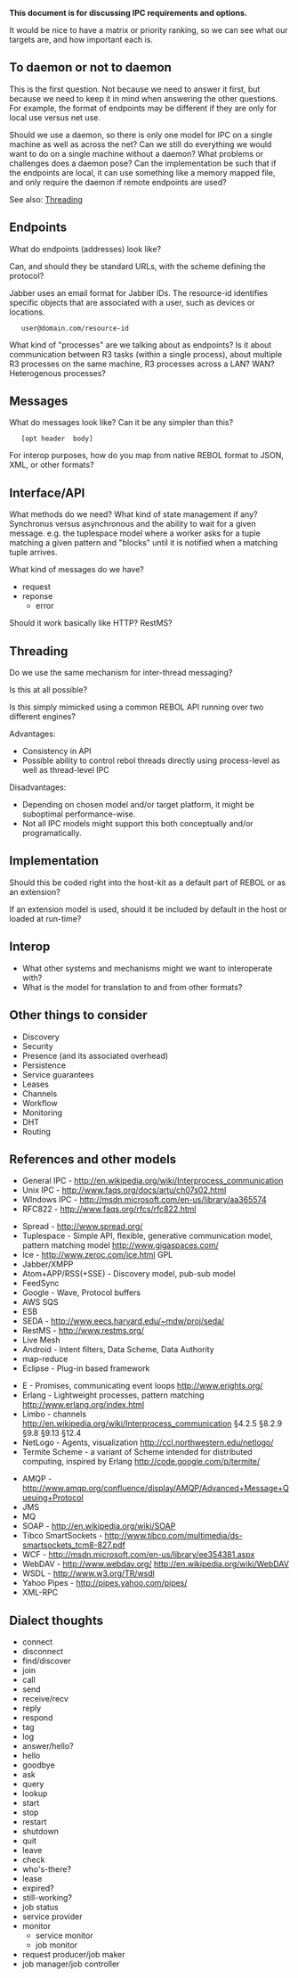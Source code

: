 '''This document is for discussing IPC requirements and options.'''

It would be nice to have a matrix or priority ranking, so we can see what our targets are, and how important each is.


==To daemon or not to daemon==

This is the first question. Not because we need to answer it first, but because we need to keep it in mind when answering the other questions. For example, the format of endpoints may be different if they are only for local use versus net use.

Should we use a daemon, so there is only one model for IPC on a single machine as well as across the net? Can we still do everything we would want to do on a single machine without a daemon? What problems or challenges does a daemon pose? Can the implementation be such that if the endpoints are local, it can use something like a memory mapped file, and only require the daemon if remote endpoints are used?

See also: [[IPC - Inter-process communication#Threading|Threading]]


==Endpoints==

What do endpoints (addresses) look like?

Can, and should they be standard URLs, with the scheme defining the protocol?

Jabber uses an email format for Jabber IDs. The resource-id identifies specific objects that are associated with a user, such as devices or locations.

    user@domain.com/resource-id


What kind of &quot;processes&quot; are we talking about as endpoints? Is it about communication between R3 tasks (within a single process), about multiple R3 processes on the same machine, R3 processes across a LAN? WAN? Heterogenous processes?


==Messages==

What do messages look like? Can it be any simpler than this?

    [opt header  body]

For interop purposes, how do you map from native REBOL format to JSON, XML, or other formats?


==Interface/API==

What methods do we need? What kind of state management if any? Synchronus versus asynchronous and the ability to wait for a given message. e.g. the tuplespace model where a worker asks for a tuple matching a given pattern and &quot;blocks&quot; until it is notified when a matching tuple arrives.

What kind of messages do we have?

*request
*reponse
**error

Should it work basically like HTTP? RestMS?


==Threading==

Do we use the same mechanism for inter-thread messaging?

Is this at all possible?

Is this simply mimicked using a common REBOL API running over two different engines?

Advantages:
*Consistency in API
*Possible ability to control rebol threads directly using process-level as well as thread-level IPC

Disadvantages:
*Depending on chosen model and/or target platform, it might be suboptimal performance-wise.
*Not all IPC models might support this both conceptually and/or programatically.


==Implementation==
Should this be coded right into the host-kit as a default part of REBOL or as an extension?

If an extension model is used, should it be included by default in the host or loaded at run-time?


==Interop==

*What other systems and mechanisms might we want to interoperate with? 
*What is the model for translation to and from other formats?


==Other things to consider==

*Discovery
*Security
*Presence (and its associated overhead)
*Persistence
*Service guarantees
*Leases
*Channels
*Workflow
*Monitoring
*DHT
*Routing


==References and other models==

*General IPC - http://en.wikipedia.org/wiki/Interprocess_communication
*Unix IPC - http://www.faqs.org/docs/artu/ch07s02.html
*WIndows IPC - http://msdn.microsoft.com/en-us/library/aa365574
*RFC822 - http://www.faqs.org/rfcs/rfc822.html

*Spread - http://www.spread.org/
*Tuplespace  - Simple API, flexible, generative communication model, pattern matching model http://www.gigaspaces.com/
*Ice - http://www.zeroc.com/ice.html GPL
*Jabber/XMPP
*Atom+APP/RSS(+SSE) - Discovery model, pub-sub model
*FeedSync
*Google - Wave, Protocol buffers
*AWS SQS
*ESB
*SEDA - http://www.eecs.harvard.edu/~mdw/proj/seda/
*RestMS - http://www.restms.org/
*Live Mesh
*Android - Intent filters, Data Scheme, Data Authority
*map-reduce
*Eclipse - Plug-in based framework

*E - Promises, communicating event loops http://www.erights.org/
*Erlang - Lightweight processes, pattern matching http://www.erlang.org/index.html
*Limbo - channels http://en.wikipedia.org/wiki/Interprocess_communication §4.2.5 §8.2.9 §9.8 §9.13 §12.4
*NetLogo - Agents, visualization http://ccl.northwestern.edu/netlogo/
*Termite Scheme - a variant of Scheme intended for distributed computing, inspired by Erlang http://code.google.com/p/termite/

*AMQP - http://www.amqp.org/confluence/display/AMQP/Advanced+Message+Queuing+Protocol
*JMS
*MQ
*SOAP - http://en.wikipedia.org/wiki/SOAP
*Tibco SmartSockets - http://www.tibco.com/multimedia/ds-smartsockets_tcm8-827.pdf
*WCF - http://msdn.microsoft.com/en-us/library/ee354381.aspx
*WebDAV - http://www.webdav.org/  http://en.wikipedia.org/wiki/WebDAV
*WSDL - http://www.w3.org/TR/wsdl
*Yahoo Pipes - http://pipes.yahoo.com/pipes/
*XML-RPC

==Dialect thoughts==

*connect
*disconnect
*find/discover
*join
*call
*send
*receive/recv
*reply
*respond
*tag
*log
*answer/hello?
*hello
*goodbye
*ask
*query
*lookup
*start
*stop
*restart
*shutdown
*quit
*leave
*check
*who's-there?
*lease
*expired?
*still-working?
*job status
*service provider
*monitor
**service monitor
**job monitor
*request producer/job maker
*job manager/job controller